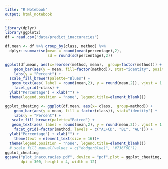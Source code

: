 ```yaml
---
title: "R Notebook"
output: html_notebook
---
```


```r
library(dplyr)
library(ggplot2)
df = read.csv("data/predict_inaccuracies")
```

```r
df.mean <- df %>% group_by(class, method) %>% 
  dplyr::summarise(mean = round(mean(percentage),2),
                   sd = round(sd(percentage),2))
```

```r
ggplot(df.mean, aes(x=reorder(method, mean),  group=factor(method))) + 
    geom_bar(aes(y = mean, fill=factor(method)), stat="identity", position=position_dodge()) +
    labs(y = "Percent") +
  scale_fill_brewer(palette="Blues") +
   geom_text(aes( label = round(mean,2), y = round(mean,2)), vjust = 1.6) +
    facet_grid(~class) + 
  ylab("Percentage") + xlab("") +
  theme(legend.position = "none", legend.title=element_blank())
```

```r
ggplot_cheating <- ggplot(df.mean, aes(x= class,  group=method)) +
    geom_bar(aes(y = mean, fill = factor(class)), stat="identity") +
    labs(y = "Percent") +
   scale_fill_brewer(palette="Paired") +
   geom_text(aes( label = round(mean,2), y = round(mean,2)), vjust = 1.6, size=7) +
    facet_grid(~factor(method, levels = c("AL+CD", "BL", "AL"))) +
  ylab("Percentage") + xlab("") +
    theme(text = element_text(size = 16))+
  theme(legend.position = "none", legend.title=element_blank())  
  # scale_fill_manual(values = c("dodgerblue1", "#736F6E"))
ggplot_cheating
ggsave("plot_inaccuracies.pdf", device = "pdf",plot = ggplot_cheating,
       dpi = 300, height = 4, width = 12)
```